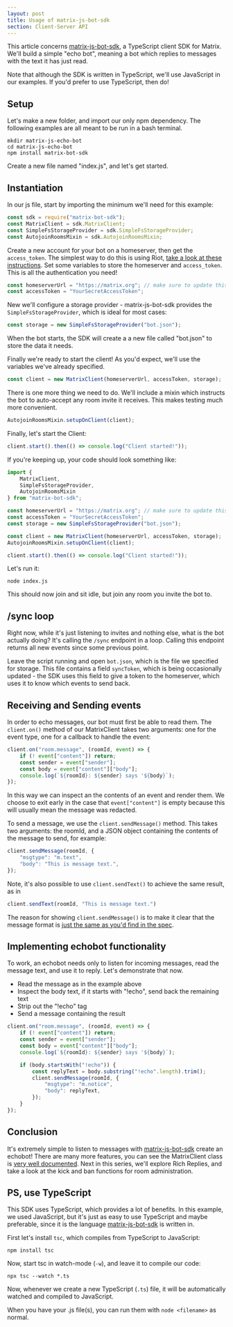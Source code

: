 ```yaml
---
layout: post
title: Usage of matrix-js-bot-sdk
section: Client-Server API
---
```


This article concerns [matrix-js-bot-sdk], a TypeScript client SDK for Matrix. We'll build a simple "echo bot", meaning a bot which replies to messages with the text it has just read.

Note that although the SDK is written in TypeScript, we'll use JavaScript in our examples. If you'd prefer to use TypeScript, then do!

## Setup

Let's make a new folder, and import our only npm dependency. The following examples are all meant to be run in a bash terminal.

```shell
mkdir matrix-js-echo-bot
cd matrix-js-echo-bot
npm install matrix-bot-sdk
```

Create a new file named "index.js", and let's get started.

## Instantiation

In our js file, start by importing the minimum we'll need for this example:

```javascript
const sdk = require("matrix-bot-sdk");
const MatrixClient = sdk.MatrixClient;
const SimpleFsStorageProvider = sdk.SimpleFsStorageProvider;
const AutojoinRoomsMixin = sdk.AutojoinRoomsMixin;
```

Create a new account for your bot on a homeserver, then get the `access_token`. The simplest way to do this is using Riot, [take a look at these instructions](https://t2bot.io/docs/access_tokens/). Set some variables to store the homeserver and `access_token`. This is all the authentication you need!

```javascript
const homeserverUrl = "https://matrix.org"; // make sure to update this with your url
const accessToken = "YourSecretAccessToken";
```

New we'll configure a storage provider - matrix-js-bot-sdk provides the `SimpleFsStorageProvider`, which is ideal for most cases:

```javascript
const storage = new SimpleFsStorageProvider("bot.json");
```

When the bot starts, the SDK will create a a new file called "bot.json" to store the data it needs.

Finally we're ready to start the client! As you'd expect, we'll use the variables we've already specified.

```javascript
const client = new MatrixClient(homeserverUrl, accessToken, storage);
```

There is one more thing we need to do. We'll include a mixin which instructs the bot to auto-accept any room invite it receives. This makes testing much more convenient.

```javascript
AutojoinRoomsMixin.setupOnClient(client);
```

Finally, let's start the Client:

```javascript
client.start().then(() => console.log("Client started!"));
```

If you're keeping up, your code should look something like:

```javascript
import {
    MatrixClient,
    SimpleFsStorageProvider,
    AutojoinRoomsMixin
} from "matrix-bot-sdk";

const homeserverUrl = "https://matrix.org"; // make sure to update this with your url
const accessToken = "YourSecretAccessToken";
const storage = new SimpleFsStorageProvider("bot.json");

const client = new MatrixClient(homeserverUrl, accessToken, storage);
AutojoinRoomsMixin.setupOnClient(client);

client.start().then(() => console.log("Client started!"));
```

Let's run it:

```shell
node index.js
```

This should now join and sit idle, but join any room you invite the bot to.

## /sync loop

Right now, while it's just listening to invites and nothing else, what is the bot actually doing? It's calling the `/sync` endpoint in a loop. Calling this endpoint returns all new events since some previous point.

Leave the script running and open `bot.json`, which is the file we specified for storage. This file contains a field `syncToken`, which is being occasionally updated - the SDK uses this field to give a token to the homeserver, which uses it to know which events to send back.

## Receiving and Sending events

In order to echo messages, our bot must first be able to read them. The `client.on()` method of our MatrixClient takes two arguments: one for the event type, one for a callback to handle the event:

```javascript
client.on("room.message", (roomId, event) => {
    if (! event["content"]) return;
    const sender = event["sender"];
    const body = event["content"]["body"];
    console.log(`${roomId}: ${sender} says '${body}`);
});
```

In this way we can inspect an the contents of an event and render them. We choose to exit early in the case that `event["content"]` is empty because this will usually mean the message was redacted.

To send a message, we use the `client.sendMessage()` method. This takes two arguments: the roomId, and a JSON object containing the contents of the message to send, for example:

```javascript
client.sendMessage(roomId, {
    "msgtype": "m.text",
    "body": "This is message text.",
});
```

Note, it's also possible to use `client.sendText()` to achieve the same result, as in

```javascript
client.sendText(roomId, "This is message text.")
```

The reason for showing `client.sendMessage()` is to make it clear that the message format is [just the same as you'd find in the spec](https://matrix.org/docs/spec/client_server/latest#put-matrix-client-r0-rooms-roomid-send-eventtype-txnid).

## Implementing echobot functionality

To work, an echobot needs only to listen for incoming messages, read the message text, and use it to reply. Let's demonstrate that now.

* Read the message as in the example above
* Inspect the body text, if it starts with "!echo", send back the remaining text
* Strip out the "!echo" tag
* Send a message containing the result

```javascript
client.on("room.message", (roomId, event) => {
    if (! event["content"]) return;
    const sender = event["sender"];
    const body = event["content"]["body"];
    console.log(`${roomId}: ${sender} says '${body}`);

    if (body.startsWith("!echo")) {
        const replyText = body.substring("!echo".length).trim();
        client.sendMessage(roomId, {
            "msgtype": "m.notice",
            "body": replyText,
        });
    }
});
```

## Conclusion

It's extremely simple to listen to messages with [matrix-js-bot-sdk] create an echobot! There are many more features, you can see the MatrixClient class is [very well documented](https://github.com/turt2live/matrix-js-bot-sdk/blob/master/src/MatrixClient.ts). Next in this series, we'll explore Rich Replies, and take a look at the kick and ban functions for room administration.

[matrix-js-bot-sdk]: https://github.com/turt2live/matrix-js-bot-sdk

## PS, use TypeScript

This SDK uses TypeScript, which provides a lot of benefits. In this example, we used JavaScript, but it's just as easy to use TypeScript and maybe preferable, since it is the language [matrix-js-bot-sdk] is written in.

First let's install `tsc`, which compiles from TypeScript to JavaScript:

```shell
npm install tsc
```

Now, start tsc in watch-mode (`-w`), and leave it to compile our code:

```shell
npx tsc --watch *.ts
```

Now, whenever we create a new TypeScript (`.ts`) file, it will be automatically watched and compiled to JavaScript.

When you have your .js file(s), you can run them with `node <filename>` as normal.
